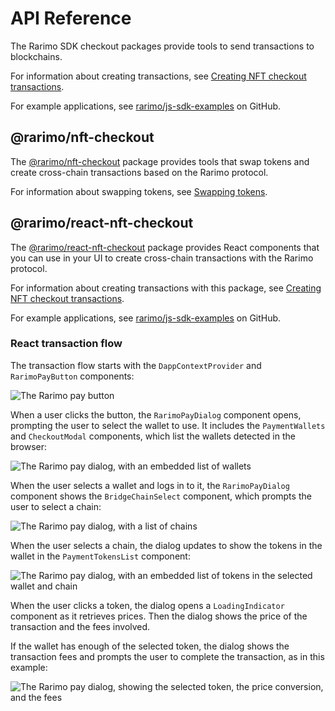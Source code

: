 ---
---

# API Reference

The Rarimo SDK checkout packages provide tools to send transactions to blockchains.

For information about creating transactions, see [Creating NFT checkout transactions](/tutorials/creating-transactions).

For example applications, see [rarimo/js-sdk-examples](https://github.com/rarimo/js-sdk-examples/) on GitHub.

## @rarimo/nft-checkout

The [@rarimo/nft-checkout](https://www.npmjs.com/package/@rarimo/nft-checkout) package provides tools that swap tokens and create cross-chain transactions based on the Rarimo protocol.

For information about swapping tokens, see [Swapping tokens](/tutorials/swapping-tokens).

## @rarimo/react-nft-checkout

The [@rarimo/react-nft-checkout](https://www.npmjs.com/package/@rarimo/react-nft-checkout) package provides React components that you can use in your UI to create cross-chain transactions with the Rarimo protocol.

For information about creating transactions with this package, see [Creating NFT checkout transactions](/tutorials/creating-transactions).

For example applications, see [rarimo/js-sdk-examples](https://github.com/rarimo/js-sdk-examples/) on GitHub.

### React transaction flow

The transaction flow starts with the `DappContextProvider` and `RarimoPayButton` components:

![The Rarimo pay button](/img/sdk/RarimoPayButton.png)

When a user clicks the button, the `RarimoPayDialog` component opens, prompting the user to select the wallet to use.
It includes the `PaymentWallets` and `CheckoutModal` components, which list the wallets detected in the browser:

![The Rarimo pay dialog, with an embedded list of wallets](/img/sdk/RarimoPayDialog-wallets.png)

When the user selects a wallet and logs in to it, the `RarimoPayDialog` component shows the `BridgeChainSelect` component, which prompts the user to select a chain:

![The Rarimo pay dialog, with a list of chains](/img/sdk/RarimoPayDialog-chains.png)

When the user selects a chain, the dialog updates to show the tokens in the wallet in the `PaymentTokensList` component:

![The Rarimo pay dialog, with an embedded list of tokens in the selected wallet and chain](/img/sdk/RarimoPayDialog-tokens.png)

When the user clicks a token, the dialog opens a `LoadingIndicator` component as it retrieves prices.
Then the dialog shows the price of the transaction and the fees involved.

If the wallet has enough of the selected token, the dialog shows the transaction fees and prompts the user to complete the transaction, as in this example:

![The Rarimo pay dialog, showing the selected token, the price conversion, and the fees](/img/sdk/RarimoPayDialog-checkout.png)

